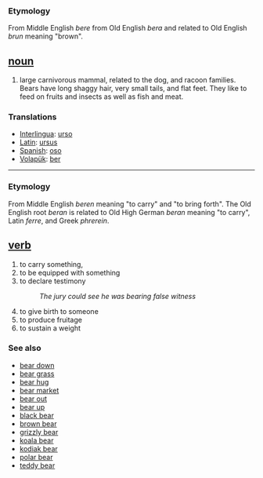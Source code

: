 === Etymology === 
From Middle English ''bere'' from Old English ''bera'' and related to Old English ''brun'' meaning "brown".

== [[noun]] == 
# large carnivorous mammal, related to the dog, and racoon families. Bears have long shaggy hair, very small tails, and flat feet. They like to feed on fruits and insects as well as fish and meat. 

=== Translations ===
*[[Interlingua]]: [[urso]]
*[[Latin]]: [[ursus]]
*[[Spanish]]: [[oso]]
*[[Volapük]]: [[ber]]

----

=== Etymology ===
From Middle English ''beren'' meaning "to carry" and "to bring forth". The Old English root ''beran'' is related to Old High German ''beran'' meaning "to carry", Latin ''ferre'', and Greek ''phrerein''.

== [[verb]] ==
# to carry something,
# to be equipped with something
# to declare testimony
#:''The jury could see he was bearing false witness''
# to give birth to someone
# to produce fruitage
# to sustain a weight





=== See also ===
*[[bear down]]
*[[bear grass]]
*[[bear hug]]
*[[bear market]]
*[[bear out]]
*[[bear up]]
*[[black bear]]
*[[brown bear]]
*[[grizzly bear]]
*[[koala bear]]
*[[kodiak bear]]
*[[polar bear]]
*[[teddy bear]]